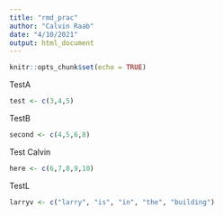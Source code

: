 ```yaml
---
title: "rmd_prac"
author: "Calvin Raab"
date: "4/10/2021"
output: html_document
---
```


```r
knitr::opts_chunk$set(echo = TRUE)
```

TestA
```r
test <- c(3,4,5)

```


TestB 
```r
second <- c(4,5,6,8)
```


Test Calvin 
```r
here <- c(6,7,8,9,10)

```

TestL
```r
larryv <- c("larry", "is", "in", "the", "building")
```


